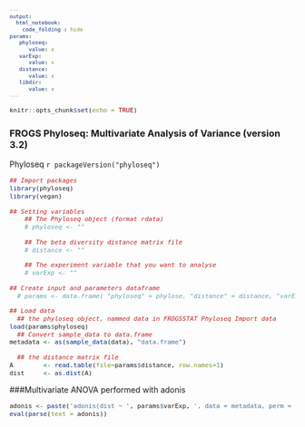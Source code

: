 ```yaml
---
output:
  html_notebook:
    code_folding : hide
params:
   phyloseq:
      value: x
   varExp:
      value: x
   distance:
      value: x
   libdir:
      value: x
---
```

<meta http-equiv="Content-Type" content="text/html; charset=UTF-8">
<style type="text/css">
code.r{ /* Code block */
  font-size: 11px;
}
pre{ /* Code block */
  font-size: 11px
}
.button {
    background-color: #2a7ecc; /* Blue */
    border : none;
    color  : white;
    padding: 5px 10px;
    text-align: center;
    text-decoration: none;
    display  : inline-block;
    font-size: 12px;
    margin   : 4px 2px;
    cursor   : pointer;
    border-radius: 8px;
}
h4 { 
    display   : block;
    font-size : 1em;
    margin-top: 1.33em;
    margin-bottom: 1.33em;
    margin-left : 0;
    margin-right: 0;
    font-weight : bold;
    color : #2a7ecc;
}
</style>

```r
knitr::opts_chunk$set(echo = TRUE)
```
<h3>FROGS Phyloseq: Multivariate Analysis of Variance (version 3.2)</h3>

 Phyloseq `r packageVersion("phyloseq")`

```r
## Import packages
library(phyloseq)
library(vegan)

## Setting variables
	## The Phyloseq object (format rdata)
	# phyloseq <- ""

	## The beta diversity distance matrix file
	# distance <- ""

	## The experiment variable that you want to analyse
	# varExp <- ""

## Create input and parameters dataframe
  # params <- data.frame( "phyloseq" = phylose, "distance" = distance, "varExp" = varExp)

## Load data
  ## the phyloseq object, nammed data in FROGSSTAT Phyloseq Import data
load(params$phyloseq)
  ## Convert sample_data to data.frame
metadata <- as(sample_data(data), "data.frame") 

  ## the distance matrix file
A        <- read.table(file=params$distance, row.names=1)
dist     <- as.dist(A)
```

###Multivariate ANOVA performed with adonis

```r
adonis <- paste('adonis(dist ~ ', params$varExp, ', data = metadata, perm = 9999)')
eval(parse(text = adonis))
```
